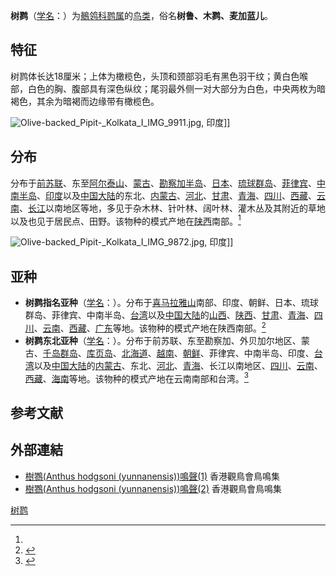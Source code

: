 {{speciesbox
| name = 树鹨
| image = Anthus hodgsoni 4.jpg
| image_width = 260px
| image_caption = [[指名亞種|指名亞種]]，攝於[[南韓|南韓]][[舒川郡|舒川]]
| status = LC
| status_system = IUCN3.1
| status_ref = <ref>{{IUCN|id=22718550 |title=''Anthus hodgsoni'' |assessors=[[BirdLife_International|BirdLife International]] |assessor-link=BirdLife International |version=2020.1 |year=2016 |accessdate=1 October 2016}} 資料庫資料包含說明此物種被編入無危級別的原因</ref>
| genus = Anthus
| species = hodgsoni
| authority = ({{le|查爾斯·華萊斯·里奇蒙|Charles Wallace Richmond|Richmond}} 1907)<ref name='id2597'>{{cite web| url =http://www.bioinfo.cn/db05/BjdwSpecies.php?action=view&id=2597| title =树鹨| work =《中国动物物种编目数据库》| publisher =中国科学院微生物研究所| author =中国科学院动物研究所| accessdate =2009-04-04| deadurl =yes| archiveurl =https://web.archive.org/web/20160305025505/http://www.bioinfo.cn/db05/BjdwSpecies.php?action=view&id=2597| archivedate =2016-03-05}}</ref>
}}

'''树鹨'''（[[学名|学名]]：{{lang|la|''Anthus hodgsoni''}}）为[[鶺鸰科|鶺鸰科]][[鹨属|鹨属]]的[[鸟类|鸟类]]，俗名'''树鲁、木鹨、麦加蓝儿'''。

==特征==
树鹨体长达18厘米；上体为橄榄色，头顶和颈部羽毛有黑色羽干纹；黄白色喉部，白色的胸、腹部具有深色纵纹；尾羽最外侧一对大部分为白色，中央两枚为暗褐色，其余为暗褐而边缘带有橄榄色。

[[Image:Olive-backed_Pipit-_Kolkata_I_IMG_9911.jpg|thumb]], 印度]]
==分布==
分布于[[前苏联|前苏联]]、东至[[阿尔泰山|阿尔泰山]]、[[蒙古|蒙古]]、[[勘察加半岛|勘察加半岛]]、[[日本|日本]]、[[琉球群岛|琉球群岛]]、[[菲律宾|菲律宾]]、[[中南半岛|中南半岛]]、[[印度|印度]]以及[[中国大陆|中国大陆]]的东北、[[内蒙古|内蒙古]]、[[河北|河北]]、[[甘肃|甘肃]]、[[青海|青海]]、[[四川|四川]]、[[西藏|西藏]]、[[云南|云南]]、[[长江|长江]]以南地区等地，多见于杂木林、针叶林、阔叶林、灌木丛及其附近的草地以及也见于居民点、田野。该物种的模式产地在[[陕西|陕西]]南部。<ref name='id2597'/>

[[Image:Olive-backed_Pipit-_Kolkata_I_IMG_9872.jpg|thumb]], 印度]]
== 亚种 ==
* '''树鹨指名亚种'''（[[学名|学名]]：{{lang|la|''Anthus hodgsoni hodgsoni''}}）。分布于[[喜马拉雅山|喜马拉雅山]]南部、印度、朝鲜、日本、琉球群岛、菲律宾、中南半岛、[[台湾|台湾]]以及[[中国大陆|中国大陆]]的[[山西|山西]]、[[陕西|陕西]]、[[甘肃|甘肃]]、[[青海|青海]]、[[四川|四川]]、[[云南|云南]]、[[西藏|西藏]]、[[广东|广东]]等地。该物种的模式产地在陕西南部。<ref name='id2598'>{{cite web| url =http://www.bioinfo.cn/db05/BjdwSpecies.php?action=view&id=2598| title =树鹨指名亚种| work =《中国动物物种编目数据库》| publisher =中国科学院微生物研究所| author =中国科学院动物研究所| accessdate =2009-04-04| deadurl =yes| archiveurl =https://web.archive.org/web/20160305033712/http://www.bioinfo.cn/db05/BjdwSpecies.php?action=view&id=2598| archivedate =2016-03-05}}</ref>
* '''树鹨东北亚种'''（[[学名|学名]]：{{lang|la|''Anthus hodgsoni yunnanensis''}}）。分布于前苏联、东至勘察加、外贝加尔地区、蒙古、[[千岛群岛|千岛群岛]]、[[库页岛|库页岛]]、[[北海道|北海道]]、[[越南|越南]]、[[朝鲜|朝鲜]]、菲律宾、中南半岛、印度、[[台湾|台湾]]以及[[中国大陆|中国大陆]]的[[内蒙古|内蒙古]]、东北、[[河北|河北]]、[[青海|青海]]、长江以南地区、[[四川|四川]]、[[云南|云南]]、[[西藏|西藏]]、[[海南|海南]]等地。该物种的模式产地在云南南部和台湾。<ref name='id2599'>{{cite web| url =http://www.bioinfo.cn/db05/BjdwSpecies.php?action=view&id=2599| title =树鹨东北亚种| work =《中国动物物种编目数据库》| publisher =中国科学院微生物研究所| author =中国科学院动物研究所| accessdate =2009-04-04| deadurl =yes| archiveurl =https://web.archive.org/web/20160305044203/http://www.bioinfo.cn/db05/BjdwSpecies.php?action=view&id=2599| archivedate =2016-03-05}}</ref>

== 参考文献 ==
{{reflist}}

==外部連結==
*[http://www.hkbws.org.hk/web/chi/birdcall/Obpipit.wav 樹鷚(Anthus hodgsoni (yunnanensis))鳴聲(1)] {{Wayback|url=http://www.hkbws.org.hk/web/chi/birdcall/Obpipit.wav |date=20160304104558 }}香港觀鳥會鳥鳴集
*[http://www.hkbws.org.hk/web/chi/birdcall/Obpipit1.wav 樹鷚(Anthus hodgsoni (yunnanensis))鳴聲(2)] {{Wayback|url=http://www.hkbws.org.hk/web/chi/birdcall/Obpipit1.wav |date=20160304104734 }}香港觀鳥會鳥鳴集

{{commons category|Anthus hodgsoni}}
{{wikispecies|Anthus hodgsoni}}
{{Taxonbar|from=Q726873}}

[[Category:鹨属|树鹨]]